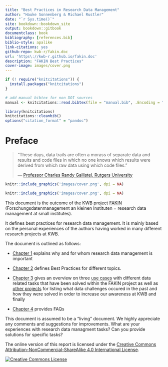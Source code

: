 ---
title: "Best Practices in Research Data Management"
author: "Hauke Sonnenberg & Michael Rustler"
date: "`r Sys.time()`"
site: bookdown::bookdown_site
output: bookdown::gitbook
documentclass: book
bibliography: [references.bib]
biblio-style: apalike
link-citations: yes
github-repo: kwb-r/fakin.doc
url: 'https\://kwb-r.github.io/fakin.doc'
description: "FAKIN Best Practices"
cover-image: images/cover.png
---

```{r include=FALSE}

if (! require("knitcitations")) {
  install.packages("knitcitations")
}

# add manual bibtex for non DOI sources
manual <- knitcitations::read.bibtex(file = "manual.bib", .Encoding = "UTF-8")

library(knitcitations)
knitcitations::cleanbib()
options("citation_format" = "pandoc")
```

# Preface {-#index}

> "These days, data trails are often a morass of separate data and results and 
code files in which no one knows which results were derived from which raw data 
using which code files."
>
> --- [Professor Charles Randy Gallistel, Rutgers University](https://elifesciences.org/labs/7dbeb390/reproducible-document-stack-supporting-the-next-generation-research-article)



```{r fig.align='center', out.width = "400px", echo=FALSE, include=grepl('html', knitr:::pandoc_to()), fig.link='http://www.kompetenz-wasser.de/en/project/fakin-research-data-management/'}
knitr::include_graphics('images/cover.png', dpi = NA)
```

```{r fig.align='center', echo=FALSE, include=grepl('latex|docx', knitr:::pandoc_to()), fig.link='http://www.kompetenz-wasser.de/en/project/fakin-research-data-management/'}
knitr::include_graphics('images/cover.png', dpi = NA)
```


This document is the outcome of the KWB project [FAKIN](http://www.kompetenz-wasser.de/en/project/fakin-research-data-management) 
(Forschungsdatenmanagement an kleinen Instituten = research data management at small institutes).

It defines best practices for research data management. It is mainly based on
the personal experiences of the authors having worked in many different 
research projects at KWB.

The document is outlined as follows:

* [Chapter 1](#introduction) explains why and for whom research data management 
is important

* [Chapter 2](#best-practices) defines Best Practices for different topics.

* [Chapter 3](#projects) gives an overview on three [use cases](#use-cases) with 
different data related tasks that have been solved within the FAKIN project as 
well as [other projects](#other-projects) for listing what data challenges occured 
in the past and how they were solved in order to increase our awareness at KWB
and finally
  
* [Chapter 4](#faq) provides FAQs

This document is assumed to be a "living" document. We highly appreciate any
comments and suggestions for improvements. What are your experiences with
research data managment tasks? Can you provide solutions for specific tasks?


The online version of this report is licensed under the [Creative Commons Attribution-NonCommercial-ShareAlike 4.0 International License](http://creativecommons.org/licenses/by-nc-sa/4.0/).

[![Creative Commons License](images/by-nc-sa.png)](http://creativecommons.org/licenses/by-nc-sa/4.0/)

